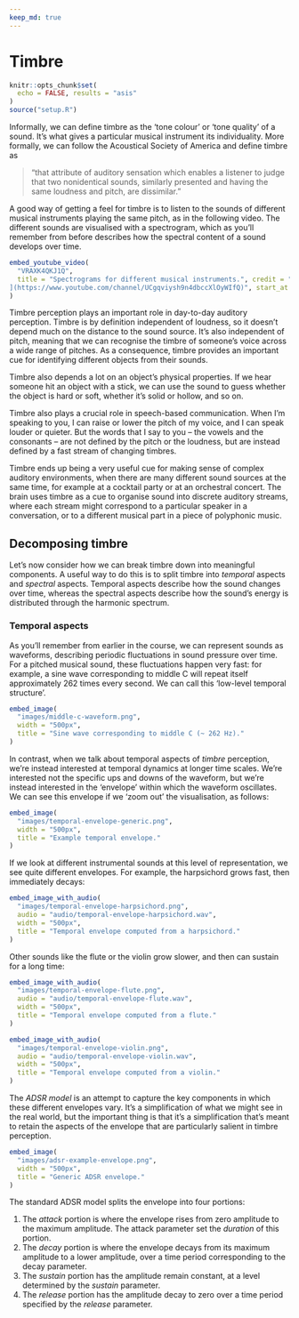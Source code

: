 ```yaml
---
keep_md: true
---
```


# Timbre

```r
knitr::opts_chunk$set(
  echo = FALSE, results = "asis"
)
source("setup.R")
```

Informally, we can define timbre as the 'tone colour' or 'tone quality' of a sound. It’s what gives a particular musical instrument its individuality. More formally, we can follow the Acoustical Society of America and define timbre as

> "that attribute of auditory sensation which enables a listener to judge that two nonidentical sounds, similarly presented and having the same loudness and pitch, are dissimilar."

A good way of getting a feel for timbre is to listen to the sounds of different musical instruments playing the same pitch, as in the following video. The different sounds are visualised with a spectrogram, which as you'll remember from before describes how the spectral content of a sound develops over time.

```r
embed_youtube_video(
  "VRAXK4QKJ1Q",
  title = "Spectrograms for different musical instruments.", credit = "[What Music Really İs
](https://www.youtube.com/channel/UCgqviysh9n4dbccXlOyWIfQ)", start_at = 24
)

```

Timbre perception plays an important role in day-to-day auditory perception. Timbre is by definition independent of loudness, so it doesn’t depend much on the distance to the sound source. It's also independent of pitch, meaning that we can recognise the timbre of someone's voice across a wide range of pitches. As a consequence, timbre provides an important cue for identifying different objects from their sounds. 

Timbre also depends a lot on an object’s physical properties. If we hear someone hit an object with a stick, we can use the sound to guess whether the object is hard or soft, whether it's solid or hollow, and so on.

Timbre also plays a crucial role in speech-based communication. When I’m speaking to you, I can raise or lower the pitch of my voice, and I can speak louder or quieter. But the words that I say to you – the vowels and the consonants – are not defined by the pitch or the loudness, but are instead defined by a fast stream of changing timbres. 

Timbre ends up being a very useful cue for making sense of complex auditory environments, when there are many different sound sources at the same time, for example at a cocktail party or at an orchestral concert. The brain uses timbre as a cue to organise sound into discrete auditory streams, where each stream might correspond to a particular speaker in a conversation, or to a different musical part in a piece of polyphonic music.

## Decomposing timbre

Let's now consider how we can break timbre down into meaningful components. A useful way to do this is to split timbre into *temporal* aspects and *spectral* aspects. Temporal aspects describe how the sound changes over time, whereas the spectral aspects describe how the sound’s energy is distributed through the harmonic spectrum. 

### Temporal aspects

As you'll remember from earlier in the course, we can represent sounds as waveforms, describing periodic fluctuations in sound pressure over time. For a pitched musical sound, these fluctuations happen very fast: for example, a sine wave corresponding to middle C will repeat itself approximately 262 times every second. We can call this 'low-level temporal structure'.

```r
embed_image(
  "images/middle-c-waveform.png", 
  width = "500px",
  title = "Sine wave corresponding to middle C (~ 262 Hz)."
)
```

In contrast, when we talk about temporal aspects of *timbre* perception, we’re instead interested at temporal dynamics at longer time scales. We’re interested not the specific ups and downs of the waveform, but we’re instead interested in the 'envelope' within which the waveform oscillates. We can see this envelope if we 'zoom out' the visualisation, as follows:

```r
embed_image(
  "images/temporal-envelope-generic.png", 
  width = "500px",
  title = "Example temporal envelope."
)
```

If we look at different instrumental sounds at this level of representation, we see quite different envelopes. For example, the harpsichord grows fast, then immediately decays:

```r
embed_image_with_audio(
  "images/temporal-envelope-harpsichord.png", 
  audio = "audio/temporal-envelope-harpsichord.wav",
  width = "500px",
  title = "Temporal envelope computed from a harpsichord."
)
```

Other sounds like the flute or the violin grow slower, and then can sustain for a long time:

```r
embed_image_with_audio(
  "images/temporal-envelope-flute.png", 
  audio = "audio/temporal-envelope-flute.wav",
  width = "500px",
  title = "Temporal envelope computed from a flute."
)
```

```r
embed_image_with_audio(
  "images/temporal-envelope-violin.png", 
  audio = "audio/temporal-envelope-violin.wav",
  width = "500px",
  title = "Temporal envelope computed from a violin."
)
```

The *ADSR model* is an attempt to capture the key components in which these different envelopes vary. It’s a simplification of what we might see in the real world, but the important thing is that it’s a simplification that’s meant to retain the aspects of the envelope that are particularly salient in timbre perception. 

```r
embed_image(
  "images/adsr-example-envelope.png", 
  width = "500px",
  title = "Generic ADSR envelope."
)
```

The standard ADSR model splits the envelope into four portions:

1. The *attack* portion is where the envelope rises from zero amplitude to the maximum amplitude. The attack parameter set the *duration* of this portion.
2. The *decay* portion is where the envelope decays from its maximum amplitude to a lower amplitude, over a time period corresponding to the decay parameter.
3. The *sustain* portion has the amplitude remain constant, at a level determined by the *sustain* parameter.
4. The *release* portion has the amplitude decay to zero over a time period specified by the *release* parameter.




